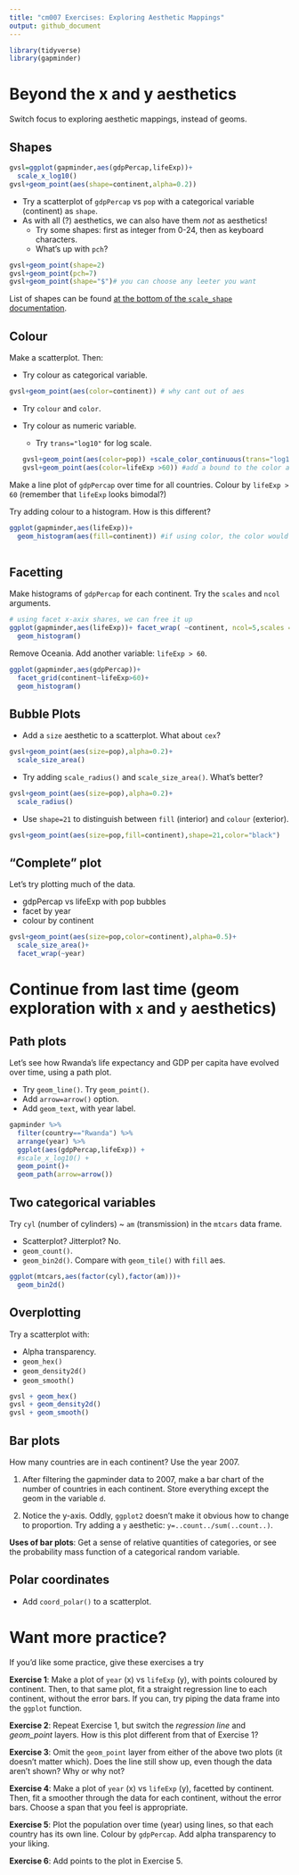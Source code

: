 ```yaml
---
title: "cm007 Exercises: Exploring Aesthetic Mappings"
output: github_document
---
```



```r
library(tidyverse)
library(gapminder)
```

# Beyond the x and y aesthetics

Switch focus to exploring aesthetic mappings, instead of geoms. 

## Shapes
```r

gvsl=ggplot(gapminder,aes(gdpPercap,lifeExp))+
  scale_x_log10()
gvsl+geom_point(aes(shape=continent,alpha=0.2))

```

- Try a scatterplot of `gdpPercap` vs `pop` with a categorical variable (continent) as `shape`.
- As with all (?) aesthetics, we can also have them _not_ as aesthetics!
    - Try some shapes: first as integer from 0-24, then as keyboard characters.
    - What's up with `pch`?
    
```r
gvsl+geom_point(shape=2)
gvsl+geom_point(pch=7)
gvsl+geom_point(shape="$")# you can choose any leeter you want
```



List of shapes can be found [at the bottom of the `scale_shape` documentation](https://ggplot2.tidyverse.org/reference/scale_shape.html).

## Colour

Make a scatterplot. Then:

- Try colour as categorical variable.
```r
gvsl+geom_point(aes(color=continent)) # why cant out of aes
```
- Try `colour` and `color`. 

- Try colour as numeric variable.
    - Try `trans="log10"` for log scale.
```r
gvsl+geom_point(aes(color=pop)) +scale_color_continuous(trans="log10")
gvsl+geom_point(aes(color=lifeExp >60)) #add a bound to the color add logical to color
``` 


Make a line plot of `gdpPercap` over time for all countries. Colour by `lifeExp > 60` (remember that `lifeExp` looks bimodal?)


Try adding colour to a histogram. How is this different?
```r
ggplot(gapminder,aes(lifeExp))+
  geom_histogram(aes(fill=continent)) #if using color, the color would be on the frame 
 
```

## Facetting

Make histograms of `gdpPercap` for each continent. Try the `scales` and `ncol` arguments. 
```r
# using facet x-axix shares, we can free it up
ggplot(gapminder,aes(lifeExp))+ facet_wrap( ~continent, ncol=5,scales = "free_x")+
  geom_histogram()

```

Remove Oceania. Add another variable: `lifeExp > 60`. 
```r

ggplot(gapminder,aes(gdpPercap))+
  facet_grid(continent~lifeExp>60)+
  geom_histogram()
```


## Bubble Plots

- Add a `size` aesthetic to a scatterplot. What about `cex`?
```r
gvsl+geom_point(aes(size=pop),alpha=0.2)+
  scale_size_area()
```

- Try adding `scale_radius()` and `scale_size_area()`. What's better?
```r
gvsl+geom_point(aes(size=pop),alpha=0.2)+
  scale_radius()
```
- Use `shape=21` to distinguish between `fill` (interior) and `colour` (exterior).
```r
gvsl+geom_point(aes(size=pop,fill=continent),shape=21,color="black")
```

## "Complete" plot

Let's try plotting much of the data.

- gdpPercap vs lifeExp with pop bubbles
- facet by year
- colour by continent
```r
gvsl+geom_point(aes(size=pop,color=continent),alpha=0.5)+
  scale_size_area()+
  facet_wrap(~year)
```



# Continue from last time (geom exploration with `x` and `y` aesthetics)

## Path plots

Let's see how Rwanda's life expectancy and GDP per capita have evolved over time, using a path plot.

- Try `geom_line()`. Try `geom_point()`.
- Add `arrow=arrow()` option.
- Add `geom_text`, with year label. 

```r
gapminder %>% 
  filter(country=="Rwanda") %>% 
  arrange(year) %>% 
  ggplot(aes(gdpPercap,lifeExp)) +
  #scale_x_log10() +
  geom_point()+
  geom_path(arrow=arrow())
```

## Two categorical variables

Try `cyl` (number of cylinders) ~ `am` (transmission) in the `mtcars` data frame.

- Scatterplot? Jitterplot? No.
- `geom_count()`.
- `geom_bin2d()`. Compare with `geom_tile()` with `fill` aes.

```r
ggplot(mtcars,aes(factor(cyl),factor(am)))+
  geom_bin2d() 

```

## Overplotting

Try a scatterplot with:

- Alpha transparency.
- `geom_hex()`
- `geom_density2d()`
- `geom_smooth()`
```r
gvsl + geom_hex() 
gvsl + geom_density2d()
gvsl + geom_smooth()
```


## Bar plots

How many countries are in each continent? Use the year 2007.

1. After filtering the gapminder data to 2007, make a bar chart of the number of countries in each continent. Store everything except the geom in the variable `d`.



2. Notice the y-axis. Oddly, `ggplot2` doesn't make it obvious how to change to proportion. Try adding a `y` aesthetic: `y=..count../sum(..count..)`.



__Uses of bar plots__: Get a sense of relative quantities of categories, or see the probability mass function of a categorical random variable.



## Polar coordinates

- Add `coord_polar()` to a scatterplot.


# Want more practice?

If you'd like some practice, give these exercises a try

__Exercise 1__: Make a plot of `year` (x) vs `lifeExp` (y), with points coloured by continent. Then, to that same plot, fit a straight regression line to each continent, without the error bars. If you can, try piping the data frame into the `ggplot` function.

__Exercise 2__: Repeat Exercise 1, but switch the _regression line_ and _geom\_point_ layers. How is this plot different from that of Exercise 1?

__Exercise 3__: Omit the `geom_point` layer from either of the above two plots (it doesn't matter which). Does the line still show up, even though the data aren't shown? Why or why not?

__Exercise 4__: Make a plot of `year` (x) vs `lifeExp` (y), facetted by continent. Then, fit a smoother through the data for each continent, without the error bars. Choose a span that you feel is appropriate.

__Exercise 5__: Plot the population over time (year) using lines, so that each country has its own line. Colour by `gdpPercap`. Add alpha transparency to your liking. 

__Exercise 6__: Add points to the plot in Exercise 5.